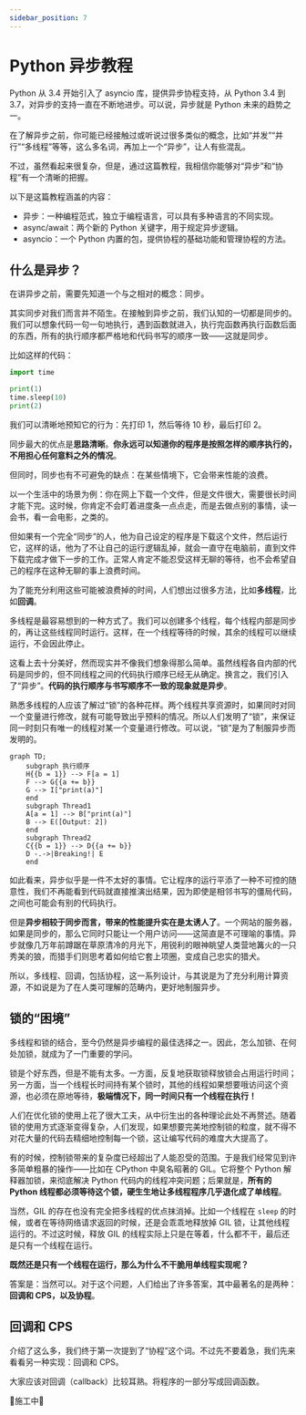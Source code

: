 ```yaml
---
sidebar_position: 7
---
```


# Python 异步教程

Python 从 3.4 开始引入了 asyncio 库，提供异步协程支持，从 Python 3.4 到 3.7，对异步的支持一直在不断地进步。可以说，异步就是 Python 未来的趋势之一。

在了解异步之前，你可能已经接触过或听说过很多类似的概念，比如“并发”“并行”“多线程”等等，这么多名词，再加上一个“异步”，让人有些混乱。

不过，虽然看起来很复杂，但是，通过这篇教程，我相信你能够对“异步”和“协程”有一个清晰的把握。

以下是这篇教程涵盖的内容：

 - 异步：一种编程范式，独立于编程语言，可以具有多种语言的不同实现。
 - async/await：两个新的 Python 关键字，用于规定异步逻辑。
 - asyncio：一个 Python 内置的包，提供协程的基础功能和管理协程的方法。

## 什么是异步？

在讲异步之前，需要先知道一个与之相对的概念：同步。

其实同步对我们而言并不陌生。在接触到异步之前，我们认知的一切都是同步的。我们可以想象代码一句一句地执行，遇到函数就进入，执行完函数再执行函数后面的东西，所有的执行顺序都严格地和代码书写的顺序一致——这就是同步。

比如这样的代码：
```python
import time

print(1)
time.sleep(10)
print(2)
```

我们可以清晰地预知它的行为：先打印 1，然后等待 10 秒，最后打印 2。

同步最大的优点是**思路清晰**。**你永远可以知道你的程序是按照怎样的顺序执行的，不用担心任何意料之外的情况**。

但同时，同步也有不可避免的缺点：在某些情境下，它会带来性能的浪费。

以一个生活中的场景为例：你在网上下载一个文件，但是文件很大，需要很长时间才能下完。这时候，你肯定不会盯着进度条一点点走，而是去做点别的事情，读一会书，看一会电影，之类的。

但如果有一个完全“同步”的人，他为自己设定的程序是下载这个文件，然后运行它，这样的话，他为了不让自己的运行逻辑乱掉，就会一直守在电脑前，直到文件下载完成才做下一步的工作。正常人肯定不能忍受这样无聊的等待，也不会希望自己的程序在这种无聊的事上浪费时间。

为了能充分利用这些可能被浪费掉的时间，人们想出过很多方法，比如**多线程**，比如**回调**。

多线程是最容易想到的一种方式了。我们可以创建多个线程，每个线程内部是同步的，再让这些线程同时运行。这样，在一个线程等待的时候，其余的线程可以继续运行，不会因此停止。

这看上去十分美好，然而现实并不像我们想象得那么简单。虽然线程各自内部的代码是同步的，但不同线程之间的代码执行顺序已经无从确定。换言之，我们引入了“异步”。**代码的执行顺序与书写顺序不一致的现象就是异步**。

熟悉多线程的人应该了解过“锁”的各种花样。两个线程共享资源时，如果同时对同一个变量进行修改，就有可能导致出乎预料的情况。所以人们发明了“锁”，来保证同一时刻只有唯一的线程对某一个变量进行修改。可以说，“锁”是为了制服异步而发明的。

```mermaid
graph TD;
    subgraph 执行顺序
    H{{b = 1}} --> F[a = 1]
    F --> G{{a += b}}
    G --> I["print(a)"]
    end
	subgraph Thread1
	A[a = 1] --> B["print(a)"]
	B --> E([Output: 2])
	end
	subgraph Thread2
	C{{b = 1}} --> D{{a += b}}
	D -.->|Breaking!| E
	end
```

如此看来，异步似乎是一件不太好的事情。它让程序的运行平添了一种不可控的随意性，我们不再能看到代码就直接推演出结果，因为即使是相邻书写的僵局代码，之间也可能会有别的代码执行。

但是**异步相较于同步而言，带来的性能提升实在是太诱人了**。一个网站的服务器，如果是同步的，那么它同时只能让一个用户访问——这简直是不可理喻的事情。异步就像几万年前蹲踞在草原清冷的月光下，用锐利的眼神眺望人类营地篝火的一只秀美的狼，而猎手们则思考着如何给它套上项圈，变成自己忠实的猎犬。

所以，多线程、回调，包括协程，这一系列设计，与其说是为了充分利用计算资源，不如说是为了在人类可理解的范畴内，更好地制服异步。

## 锁的“困境”

多线程和锁的结合，至今仍然是异步编程的最佳选择之一。因此，怎么加锁、在何处加锁，就成为了一门重要的学问。

锁是个好东西，但是不能有太多。一方面，反复地获取锁释放锁会占用运行时间；另一方面，当一个线程长时间持有某个锁时，其他的线程如果想要哦访问这个资源，也必须在原地等待，**极端情况下，同一时间只有一个线程在执行！**

人们在优化锁的使用上花了很大工夫，从中衍生出的各种理论此处不再赘述。随着锁的使用方式逐渐变得复杂，人们发现，如果想要完美地控制锁的粒度，就不得不对花大量的代码去精细地控制每一个锁，这让编写代码的难度大大提高了。

有的时候，控制锁带来的复杂度已经超出了人能忍受的范围。于是我们经常见到许多简单粗暴的操作——比如在 CPython 中臭名昭著的 GIL。它将整个 Python 解释器加锁，来彻底解决 Python 代码内的线程冲突问题；后果就是，**所有的 Python 线程都必须等待这个锁，硬生生地让多线程程序几乎退化成了单线程**。

当然，GIL 的存在也没有完全把多线程的优点抹消掉。比如一个线程在 `sleep` 的时候，或者在等待网络请求返回的时候，还是会乖乖地释放掉 GIL 锁，让其他线程运行的。不过这时候，释放 GIL 的线程实际上只是在等着，什么都不干，最后还是只有一个线程在运行。

**既然还是只有一个线程在运行，那么为什么不干脆用单线程实现呢？**

答案是：当然可以。对于这个问题，人们给出了许多答案，其中最著名的是两种：**回调和 CPS，以及协程**。

## 回调和 CPS

介绍了这么多，我们终于第一次提到了“协程”这个词。不过先不要着急，我们先来看看另一种实现：回调和 CPS。

大家应该对回调（callback）比较耳熟。将程序的一部分写成回调函数。

🚧施工中🚧